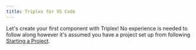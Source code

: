 ```yaml
---
title: Triplex for VS Code
---
```


Let's create your first component with Triplex! No experience is needed to follow along however it's assumed you have a project set up from following [Starting a Project](/docs/get-started/starting-a-project).
